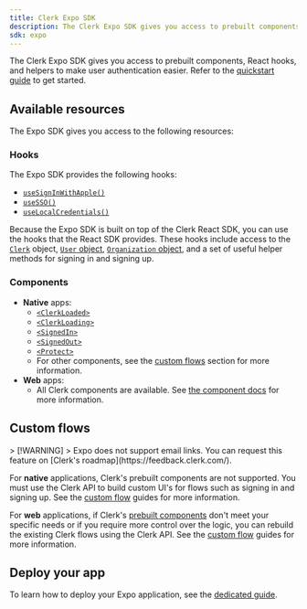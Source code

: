 ```yaml
---
title: Clerk Expo SDK
description: The Clerk Expo SDK gives you access to prebuilt components, React hooks, and helpers to make user authentication easier.
sdk: expo
---
```


The Clerk Expo SDK gives you access to prebuilt components, React hooks, and helpers to make user authentication easier. Refer to the [quickstart guide](/docs/expo/getting-started/quickstart) to get started.

## Available resources

The Expo SDK gives you access to the following resources:

### Hooks

The Expo SDK provides the following hooks:

- [`useSignInWithApple()`](/docs/reference/expo/use-sign-in-with-apple)
- [`useSSO()`](/docs/reference/expo/use-sso)
- [`useLocalCredentials()`](/docs/reference/expo/use-local-credentials)

Because the Expo SDK is built on top of the Clerk React SDK, you can use the hooks that the React SDK provides. These hooks include access to the [`Clerk`](/docs/reference/javascript/clerk) object, [`User` object](/docs/reference/javascript/user), [`Organization` object](/docs/reference/javascript/organization), and a set of useful helper methods for signing in and signing up.

<Include src="_partials/hooks/hook-list" />

### Components

- **Native** apps:
  - [`<ClerkLoaded>`](/docs/reference/components/control/clerk-loaded)
  - [`<ClerkLoading>`](/docs/reference/components/control/clerk-loading)
  - [`<SignedIn>`](/docs/reference/components/control/signed-in)
  - [`<SignedOut>`](/docs/reference/components/control/signed-out)
  - [`<Protect>`](/docs/reference/components/control/protect)
  - For other components, see the [custom flows](#custom-flows) section for more information.
- **Web** apps:
  - All Clerk components are available. See [the component docs](/docs/reference/components/overview) for more information.

## Custom flows

<If sdk="expo">
  > [!WARNING]
  > Expo does not support email links. You can request this feature on [Clerk's roadmap](https://feedback.clerk.com/).
</If>

For **native** applications, Clerk's prebuilt components are not supported. You must use the Clerk API to build custom UI's for flows such as signing in and signing up. See the [custom flow](/docs/guides/development/custom-flows/overview) guides for more information.

For **web** applications, if Clerk's [prebuilt components](/docs/reference/components/overview) don't meet your specific needs or if you require more control over the logic, you can rebuild the existing Clerk flows using the Clerk API. See the [custom flow](/docs/guides/development/custom-flows/overview) guides for more information.

## Deploy your app

To learn how to deploy your Expo application, see the [dedicated guide](/docs/guides/development/deployment/expo).

